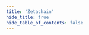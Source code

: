 ```yaml
---
title: 'Zetachain'
hide_title: true
hide_table_of_contents: false
---
```




<ChainLayout>
  <ChainHero
    name="Zetachain"
    iconUrl="img/"
    bgColor=""
    scope="mainnet"
    chainId="zetachain_7000-1"
    nodeVersion="v29.1.2"
    token=""
    stakeUrl=""
    restakeUrl=""
    websiteUrl="https://www.zetachain.com/"
    githubUrl="https://github.com/zeta-chain"
    xUrl="https://twitter.com/zetablockchain"
    discordUrl="https://discord.gg/zetachain"
  />

  <ProductLinks explorerUrl="" appUrl="" appImageUrl="img/products/"/>

  <ToolsGrid chainName="zetachain"/>

</ChainLayout>
